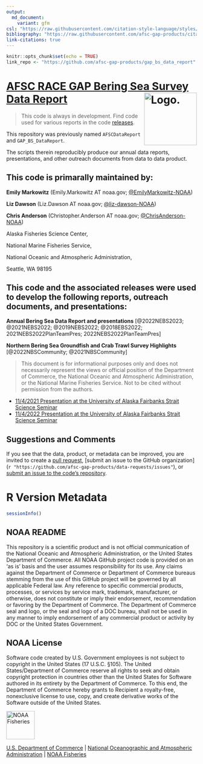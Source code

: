 ```yaml
---
output: 
  md_document: 
    variant: gfm
csl: "https://raw.githubusercontent.com/citation-style-language/styles/master/apa-no-ampersand.csl"
bibliography: "https://raw.githubusercontent.com/afsc-gap-products/citations/main/cite/bibliography.bib"
link-citations: true
---
```


```r
knitr::opts_chunk$set(echo = TRUE)
link_repo <- "https://github.com/afsc-gap-products/gap_bs_data_report"
```

<!-- README.md is generated from README.Rmd. Please edit that file -->

# [AFSC RACE GAP Bering Sea Survey Data Report](link_repo) <img src="https://avatars.githubusercontent.com/u/91760178?s=96&amp;v=4" alt="Logo." align="right" width="139" height="139"/>

> This code is always in development. Find code used for various reports in the code [releases](`r paste0(link_repo, "/releases")`).

This repository was previously named `AFSCDataReport` and `GAP_BS_DataReport`. 

The scripts therein reproducibly produce our annual data reports, presentations, and other outreach documents from data to data product.  

## This code is primarally maintained by:

**Emily Markowitz** (Emily.Markowitz AT noaa.gov; [\@EmilyMarkowitz-NOAA](https://github.com/EmilyMarkowitz-NOAA))

**Liz Dawson** (Liz.Dawson AT noaa.gov; [\@liz-dawson-NOAA](https://github.com/liz-dawson-NOAA))

**Chris Anderson** (Christopher.Anderson AT noaa.gov; [\@ChrisAnderson-NOAA](https://github.com/ChrisAnderson-NOAA))

Alaska Fisheries Science Center,

National Marine Fisheries Service,

National Oceanic and Atmospheric Administration,

Seattle, WA 98195


## This code and the associated releases were used to develop the following reports, outreach documents, and presentations:

<div id="refs"></div>

<!-- Use .bib file to cite reports in subsection titles -->

**Annual Bering Sea Data Report and presentations** [@2022NEBS2023; @2021NEBS2022; @2019NEBS2022; @2018EBS2022; 2021NEBS2022PlanTeamPres; 2022NEBS2022PlanTeamPres]

**Northern Bering Sea Groundfish and Crab Trawl Survey Highlights** [@2022NBSCommunity; @2021NBSCommunity]

> This document is for informational purposes only and does not necessarily represent the views or official position of the Department of Commerce, the National Oceanic and Atmospheric Administration, or the National Marine Fisheries Service. Not to be cited without permission from the authors.

 - [11/4/2021 Presentation at the University of Alaska Fairbanks Strait Science Seminar](https://youtu.be/putpYJtPRF8)
 - [11/4/2022 Presentation at the University of Alaska Fairbanks Strait Science Seminar](https://www.youtube.com/watch?v=TGXN2pIDhfc)

## Suggestions and Comments

If you see that the data, product, or metadata can be improved, you are invited to create a 
[pull request](`r paste0(link_repo, "/pulls")`), 
[submit an issue to the GitHub organization](`r "https://github.com/afsc-gap-products/data-requests/issues"`), or 
[submit an issue to the code's repository](`r paste0(link_repo, "/issues")`).

# R Version Metadata

```r
sessionInfo()
```

## NOAA README

This repository is a scientific product and is not official communication of the National Oceanic and Atmospheric Administration, or the United States Department of Commerce. All NOAA GitHub project code is provided on an ‘as is’ basis and the user assumes responsibility for its use. Any claims against the Department of Commerce or Department of Commerce bureaus stemming from the use of this GitHub project will be governed by all applicable Federal law. Any reference to specific commercial products, processes, or services by service mark, trademark, manufacturer, or otherwise, does not constitute or imply their endorsement, recommendation or favoring by the Department of Commerce. The Department of Commerce seal and logo, or the seal and logo of a DOC bureau, shall not be used in any manner to imply endorsement of any commercial product or activity by DOC or the United States Government.

## NOAA License

Software code created by U.S. Government employees is not subject to copyright in the United States (17 U.S.C. §105). The United States/Department of Commerce reserve all rights to seek and obtain copyright protection in countries other than the United States for Software authored in its entirety by the Department of Commerce. To this end, the Department of Commerce hereby grants to Recipient a royalty-free, nonexclusive license to use, copy, and create derivative works of the Software outside of the United States.

<img src="https://raw.githubusercontent.com/nmfs-general-modeling-tools/nmfspalette/main/man/figures/noaa-fisheries-rgb-2line-horizontal-small.png" alt="NOAA Fisheries" height="75"/>

[U.S. Department of Commerce](https://www.commerce.gov/) \| [National Oceanographic and Atmospheric Administration](https://www.noaa.gov) \| [NOAA Fisheries](https://www.fisheries.noaa.gov/)
